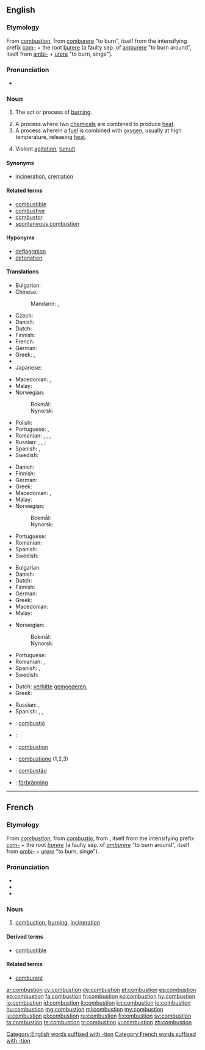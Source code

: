 ==English==
{{wikipedia}}

===Etymology===
From {{etyl|fro|en}} [[#French|combustion]], from [[comburere]] "to burn", itself from the intensifying prefix [[com-]] + the root [[burere]] (a faulty sep. of [[amburere]] "to burn around", itself from [[ambi-]] + [[urere]] "to burn, singe").

===Pronunciation===
* {{audio|en-us-combustion.ogg|Audio (US)|lang=en}}

===Noun===
{{en-noun}}

# {{context|chemistry|lang=en}} The act or process of [[burn]]ing.
# A process where two [[chemical]]s are combined to produce [[heat]].
# A process wherein a [[fuel]] is combined with [[oxygen]], usually at high temperature, releasing [[heat]].
# {{context|figuratively|lang=en}} Violent [[agitation]], [[tumult]].

====Synonyms====
* {{sense|act or process of burning}}  [[incineration]], [[cremation]]

====Related terms====
* [[combustible]]
* [[combustive]]
* [[combustor]]
* [[spontaneous combustion]]

====Hyponyms====
* [[deflagration]]
* [[detonation]]

====Translations====
{{trans-top|the act or process of burning}}
* Bulgarian: {{t|bg|горене|n}}
* Chinese:
*: Mandarin: {{t+|cmn|燃燒|sc=Hani}}, {{t+|cmn|燃烧|tr=ránshāo|sc=Hani}}
* Czech: {{t|cs|spalování|n}}
* Danish: {{t|da|forbrænding|c}}
* Dutch: {{t+|nl|verbranding|f}}
* Finnish: {{t+|fi|palaminen}}
* French: {{t+|fr|combustion}}
* German: {{t+|de|Verbrennung|f}}
* Greek: {{t+|el|καύση|f|tr=káfsi}}, {{t+|el|ανάφλεξη|f|tr=anáfleksi}}
* {{trreq|hi}}
* Japanese: {{t|ja|燃焼|tr=ねんしょう, nenshō|sc=Jpan}}
{{trans-mid}}
* Macedonian: {{t|mk|согорување|n|tr=sogorúvanje}}, {{t|mk|горење|n|tr=górenje}}
* Malay: {{t|ms|pembakaran}}
* Norwegian:
*: Bokmål: {{t+|nb|forbrenning|m|f}}
*: Nynorsk: {{t|nn|forbrenning|f}}
* Polish: {{t+|pl|spalanie|n}}
* Portuguese: {{t+|pt|combustão|f}}, {{t+|pt|queima|f}}
* Romanian: {{t+|ro|combustie|f}}, {{t|ro|combustii|f-p}}, {{t+|ro|ardere|f}}, {{t|ro|arderi|f-p}}
* Russian: {{t+|ru|горе́ние|n|sc=Cyrl}}, {{t+|ru|сгора́ние|n|sc=Cyrl}}, {{t+|ru|возгора́ние|n|sc=Cyrl}} {{qualifier|process}}; {{t+|ru|сжига́ние|n|sc=Cyrl}} {{qualifier|act}}
* Spanish: {{t+|es|combustión|f}}, {{t+|es|quemado|m}}
* Swedish: {{t+|sv|förbränning|c}}
{{trans-bottom}}

{{trans-top|similar process where two chemicals are combined}}
* Danish: {{t|da|forbrænding|c}}
* Finnish: {{t+|fi|palaminen}}
* German: {{t+|de|Verbrennung|f}}
* Greek: {{t+|el|καύση|f|tr=káfsi}}
* Macedonian: {{t|mk|согорување|n|tr=sogorúvanje}}, {{t|mk|палење|n|tr=pálenje}}
* Malay: {{t|ms|pembakaran}}
* Norwegian:
*: Bokmål: {{t+|nb|forbrenning|m|f}}
*: Nynorsk: {{t|nn|forbrenning|f}}
{{trans-mid}}
* Portuguese: {{t+|pt|combustão|f}}
* Romanian: {{t+|ro|ardere|f}}
* Spanish: {{t+|es|reacción química|f}}
* Swedish: {{t+|sv|förbränning|c}}
{{trans-bottom}}

{{trans-top|process wherein a fuel is combined with oxygen}}
* Bulgarian: {{t|bg|изгаряне|n}}
* Danish: {{t|da|forbrænding|c}}
* Dutch: {{t+|nl|verbranding|f}}
* Finnish: {{t+|fi|palaminen}}
* German: {{t+|de|Verbrennung|f}}
* Greek: {{t+|el|καύση|f|tr=káfsi}}
* Macedonian: {{t|mk|согорување|n|tr=sogorúvanje}}
* Malay: {{t|ms|pembakaran}}
{{trans-mid}}
* Norwegian:
*: Bokmål: {{t+|nb|forbrenning|m|f}}
*: Nynorsk: {{t|nn|forbrenning|f}}
* Portuguese: {{t+|pt|combustão|f}}
* Romanian: {{t+|ro|ardere|f}}, {{t+|ro|oxidare|f}}
* Spanish: {{t+|es|combustión|f}}, {{t+|es|oxidación|f}}
* Swedish: {{t+|sv|förbränning|c}}
{{trans-bottom}}

{{trans-top|violent agitation, commotion}}
* Dutch: [[verhitte]] [[gemoederen]], {{t+|nl|commotie}}
* Greek: {{t+|el|ανάφλεξη|f|tr=anáfleksi}}
{{trans-mid}}
* Russian: {{t+|ru|возбужде́ние|n|sc=Cyrl}}, {{t+|ru|волне́ние|n|sc=Cyrl}}
* Spanish: {{t+|es|revuelta|f}}, {{t+|es|tumulto|m}}, {{t+|es|vorágine|f}}
{{trans-bottom}}

{{checktrans-top}}
* {{ttbc|ca}}: [[combustió]] {{g|f}}
* {{ttbc|eo}}: {{t|eo|brulado}}
* {{ttbc|fr}}: [[#French|combustion]]
{{trans-mid}}
* {{ttbc|it}}: [[combustione]] {{g|f}} (1,2,3)
* {{ttbc|pt}}: [[combustão]] {{g|m}}
* {{ttbc|sv}}: [[förbränning]]
{{trans-bottom}}

[[Category:English words suffixed with -tion]]

----

==French==

===Etymology===
From {{etyl|fro|fr}} ''[[#Old French|combustion]]'', from {{etyl|la|fr}} ''[[combustio]]'', from {{term|comburere||to burn|lang=la}}, itself from the intensifying prefix ''[[com-]]'' + the root ''[[burere]]'' (a faulty sep. of ''[[amburere]]'' "to burn around", itself from ''[[ambi-]]'' + ''[[urere]]'' "to burn, singe").

===Pronunciation===
* {{IPA|/kɔ̃.bys.tjɔ̃/|lang=fr}}
* {{homophones|combustions|lang=fr}}
* {{hyphenation|com|bus|tion|lang=fr}}

===Noun===
{{fr-noun|f}}

# [[#English|combustion]], [[burning]], [[incineration]]

====Derived terms====
* [[combustible]]

====Related terms====
* [[comburant]]

[[Category:French words suffixed with -tion]]

[[ar:combustion]]
[[cy:combustion]]
[[de:combustion]]
[[et:combustion]]
[[es:combustion]]
[[eo:combustion]]
[[fa:combustion]]
[[fr:combustion]]
[[ko:combustion]]
[[hy:combustion]]
[[io:combustion]]
[[id:combustion]]
[[it:combustion]]
[[kn:combustion]]
[[lo:combustion]]
[[hu:combustion]]
[[mg:combustion]]
[[ml:combustion]]
[[my:combustion]]
[[ja:combustion]]
[[pl:combustion]]
[[ru:combustion]]
[[fi:combustion]]
[[sv:combustion]]
[[ta:combustion]]
[[te:combustion]]
[[tr:combustion]]
[[vi:combustion]]
[[zh:combustion]]
